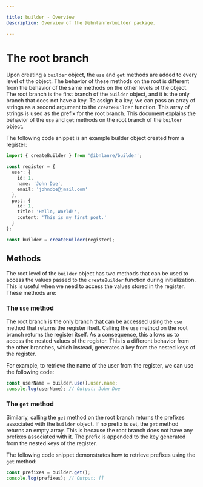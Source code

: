 ```yaml
---

title: builder - Overview
description: Overview of the @ibnlanre/builder package.

---
```


# The root branch

Upon creating a `builder` object, the `use` and `get` methods are added to every level of the object. The behavior of these methods on the root is different from the behavior of the same methods on the other levels of the object. The root branch is the first branch of the `builder` object, and it is the only branch that does not have a key. To assign it a key, we can pass an array of strings as a second argument to the `createBuilder` function. This array of strings is used as the prefix for the root branch. This document explains the behavior of the `use` and `get` methods on the root branch of the `builder` object.

The following code snippet is an example builder object created from a register:

```typescript copy
import { createBuilder } from '@ibnlanre/builder';

const register = {
  user: {
    id: 1,
    name: 'John Doe',
    email: 'johndoe@jmail.com'
  },
  post: {
    id: 1,
    title: 'Hello, World!',
    content: 'This is my first post.'
  }
};

const builder = createBuilder(register);
```

## Methods

The root level of the `builder` object has two methods that can be used to access the values passed to the `createBuilder` function during initialization. This is useful when we need to access the values stored in the register. These methods are:

### The `use` method

The root branch is the only branch that can be accessed using the `use` method that returns the register itself. Calling the `use` method on the root branch returns the register itself. As a consequence, this allows us to access the nested values of the register. This is a different behavior from the other branches, which instead, generates a key from the nested keys of the register.

For example, to retrieve the name of the user from the register, we can use the following code:

```typescript copy
const userName = builder.use().user.name;
console.log(userName); // Output: John Doe
```

### The `get` method

Similarly, calling the `get` method on the root branch returns the prefixes associated with the `builder` object. If no prefix is set, the `get` method returns an empty array. This is because the root branch does not have any prefixes associated with it. The prefix is appended to the key generated from the nested keys of the register.

The following code snippet demonstrates how to retrieve prefixes using the `get` method:

```typescript copy
const prefixes = builder.get();
console.log(prefixes); // Output: []
```
